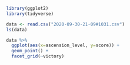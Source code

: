```r
library(ggplot2)
library(tidyverse)
```


```r
data <- read.csv("2020-09-30-21-09#1031.csv")
ls(data)
```

```r
data %>%
  ggplot(aes(x=ascension_level, y=score)) +
  geom_point() +
  facet_grid(~victory)
```


